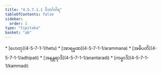 ```yaml
---
title: "4.5.7.1.1 ဝိဘင်္ဂဝါရ"
tableOfContents: false
sidebar:
  order: 1
type: "tipitaka"
basket: "ab"
---
```



<DynamicBreadcrumb />



<TableOfContents>
* [ဟေတု](4-5-7-1-1/hetu)
* [အာရမ္မဏ](4-5-7-1-1/arammana)
* [အဓိပတိ](4-5-7-1-1/adhipati)
* [အနန္တရာဒိ](4-5-7-1-1/anantaradi)
* [ကမ္မာဒိ](4-5-7-1-1/kammadi)
</TableOfContents>